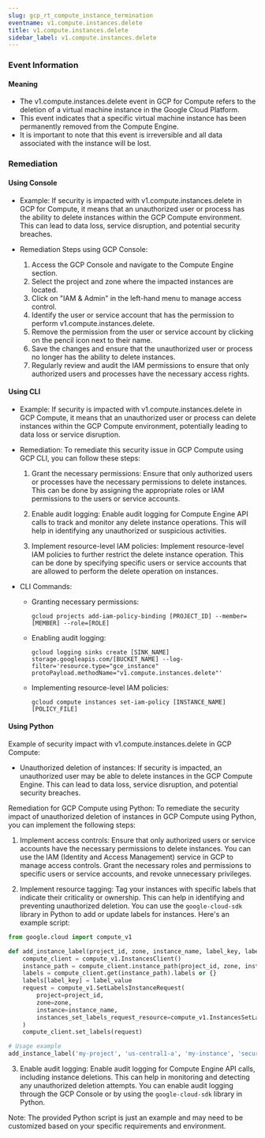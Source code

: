 ```yaml
--- 
slug: gcp_rt_compute_instance_termination
eventname: v1.compute.instances.delete
title: v1.compute.instances.delete
sidebar_label: v1.compute.instances.delete
---
```

                       
### Event Information

#### Meaning

- The v1.compute.instances.delete event in GCP for Compute refers to the deletion of a virtual machine instance in the Google Cloud Platform.
- This event indicates that a specific virtual machine instance has been permanently removed from the Compute Engine.
- It is important to note that this event is irreversible and all data associated with the instance will be lost.

### Remediation

#### Using Console

- Example: If security is impacted with v1.compute.instances.delete in GCP for Compute, it means that an unauthorized user or process has the ability to delete instances within the GCP Compute environment. This can lead to data loss, service disruption, and potential security breaches.

- Remediation Steps using GCP Console:
  1. Access the GCP Console and navigate to the Compute Engine section.
  2. Select the project and zone where the impacted instances are located.
  3. Click on "IAM & Admin" in the left-hand menu to manage access control.
  4. Identify the user or service account that has the permission to perform v1.compute.instances.delete.
  5. Remove the permission from the user or service account by clicking on the pencil icon next to their name.
  6. Save the changes and ensure that the unauthorized user or process no longer has the ability to delete instances.
  7. Regularly review and audit the IAM permissions to ensure that only authorized users and processes have the necessary access rights.

#### Using CLI

- Example: If security is impacted with v1.compute.instances.delete in GCP Compute, it means that an unauthorized user or process can delete instances within the GCP Compute environment, potentially leading to data loss or service disruption.

- Remediation: To remediate this security issue in GCP Compute using GCP CLI, you can follow these steps:

  1. Grant the necessary permissions: Ensure that only authorized users or processes have the necessary permissions to delete instances. This can be done by assigning the appropriate roles or IAM permissions to the users or service accounts.

  2. Enable audit logging: Enable audit logging for Compute Engine API calls to track and monitor any delete instance operations. This will help in identifying any unauthorized or suspicious activities.

  3. Implement resource-level IAM policies: Implement resource-level IAM policies to further restrict the delete instance operation. This can be done by specifying specific users or service accounts that are allowed to perform the delete operation on instances.

- CLI Commands:

  - Granting necessary permissions:
    ```
    gcloud projects add-iam-policy-binding [PROJECT_ID] --member=[MEMBER] --role=[ROLE]
    ```

  - Enabling audit logging:
    ```
    gcloud logging sinks create [SINK_NAME] storage.googleapis.com/[BUCKET_NAME] --log-filter='resource.type="gce_instance" protoPayload.methodName="v1.compute.instances.delete"'
    ```

  - Implementing resource-level IAM policies:
    ```
    gcloud compute instances set-iam-policy [INSTANCE_NAME] [POLICY_FILE]
    ```

#### Using Python

Example of security impact with v1.compute.instances.delete in GCP Compute:
- Unauthorized deletion of instances: If security is impacted, an unauthorized user may be able to delete instances in the GCP Compute Engine. This can lead to data loss, service disruption, and potential security breaches.

Remediation for GCP Compute using Python:
To remediate the security impact of unauthorized deletion of instances in GCP Compute using Python, you can implement the following steps:

1. Implement access controls: Ensure that only authorized users or service accounts have the necessary permissions to delete instances. You can use the IAM (Identity and Access Management) service in GCP to manage access controls. Grant the necessary roles and permissions to specific users or service accounts, and revoke unnecessary privileges.

2. Implement resource tagging: Tag your instances with specific labels that indicate their criticality or ownership. This can help in identifying and preventing unauthorized deletion. You can use the `google-cloud-sdk` library in Python to add or update labels for instances. Here's an example script:

```python
from google.cloud import compute_v1

def add_instance_label(project_id, zone, instance_name, label_key, label_value):
    compute_client = compute_v1.InstancesClient()
    instance_path = compute_client.instance_path(project_id, zone, instance_name)
    labels = compute_client.get(instance_path).labels or {}
    labels[label_key] = label_value
    request = compute_v1.SetLabelsInstanceRequest(
        project=project_id,
        zone=zone,
        instance=instance_name,
        instances_set_labels_request_resource=compute_v1.InstancesSetLabelsRequest(labels=labels),
    )
    compute_client.set_labels(request)

# Usage example
add_instance_label('my-project', 'us-central1-a', 'my-instance', 'security', 'critical')
```

3. Enable audit logging: Enable audit logging for Compute Engine API calls, including instance deletions. This can help in monitoring and detecting any unauthorized deletion attempts. You can enable audit logging through the GCP Console or by using the `google-cloud-sdk` library in Python.

Note: The provided Python script is just an example and may need to be customized based on your specific requirements and environment.


 